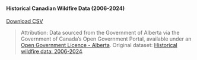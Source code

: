 #### Historical Canadian Wildfire Data (2006-2024)

<div class="button-container">
  <a href="../datasets/wildfire.csv" download class="download-button">
    Download CSV
  </a>
</div>

> Attribution: Data sourced from the Government of Alberta via the Government of Canada's Open Government Portal, available under an [Open Government Licence - Alberta](https://open.alberta.ca/licence). Original dataset: [Historical wildfire data: 2006-2024](https://open.canada.ca/data/en/dataset/a221e7a0-4f46-4be7-9c5a-e29de9a3447e).